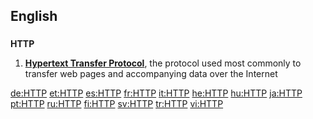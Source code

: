 ==English==

==={{initialism}}===
'''HTTP'''

# '''[[Hypertext Transfer Protocol]]''', the protocol used most commonly to transfer web pages and accompanying data over the Internet

[[de:HTTP]]
[[et:HTTP]]
[[es:HTTP]]
[[fr:HTTP]]
[[it:HTTP]]
[[he:HTTP]]
[[hu:HTTP]]
[[ja:HTTP]]
[[pt:HTTP]]
[[ru:HTTP]]
[[fi:HTTP]]
[[sv:HTTP]]
[[tr:HTTP]]
[[vi:HTTP]]